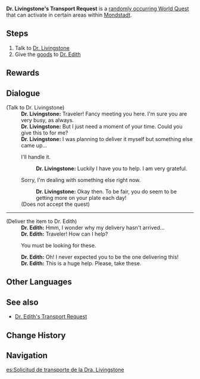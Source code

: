 {{Quest Infobox
|id             = 30023
|type           = Random World
|image          = Random Quest Dr. Livingstone's Transport Request.png
|region         = Mondstadt
|summary        = [[Dr. Livingstone]] asks the Traveler to deliver a package to [[Dr. Edith]].
|startLocation  = [[Cape Oath]], [[Mondstadt]]
|startLocation2 = [[Dadaupa Gorge]], Mondstadt
|startLocation3 = [[Dawn Winery]], Mondstadt
|startLocation4 = [[Galesong Hill]], Mondstadt
|startLocation5 = [[Starfell Valley]], Mondstadt
|startLocation6 = [[Stormbearer Coast]], Mondstadt
|startLocation7 = [[Stormbearer Mountains]], Mondstadt
|startLocation8 = [[Windwail Highland]], Mondstadt
|other          = 
*AR-Dependent Rewards
|characters     = Dr. Edith; Dr. Livingstone; Traveler
}}
'''Dr. Livingstone's Transport Request''' is a [[Random Event|randomly occurring World Quest]] that can activate in certain areas within [[Mondstadt]].

==Steps==
# Talk to [[Dr. Livingstone]]
# Give the [[Bag of Goods|goods]] to [[Dr. Edith]]

==Rewards==
{{Transclude|Random Event|Rewards}}
==Dialogue==
{{Quest Description|Help Dr. Livingstone take something to Dr. Edith.}}
{{Dialogue start}}
;(Talk to Dr. Livingstone)
:'''Dr. Livingstone:''' Traveler! Fancy meeting you here. I'm sure you are very busy, as always.
:'''Dr. Livingstone:''' But I just need a moment of your time. Could you give this to {{Color|buzzword|Dr. Edith}} for me?
:'''Dr. Livingstone:''' I was planning to deliver it myself but something else came up...
:{{DIcon}} I'll handle it.
::'''Dr. Livingstone:''' Luckily I have you to help. I am very grateful.
:{{DIcon}} Sorry, I'm dealing with something else right now.
::'''Dr. Livingstone:''' Okay then. To be fair, you do seem to be getting more on your plate each day!
:;(Does not accept the quest)
----
;(Deliver the item to Dr. Edith)
:'''Dr. Edith:''' Hmm, I wonder why my delivery hasn't arrived...
:'''Dr. Edith:''' Traveler! How can I help?
:{{DIcon}} You must be looking for these.
:'''Dr. Edith:''' Oh! I never expected you to be the one delivering this!
:'''Dr. Edith:''' This is a huge help. Please, take these.
{{Dialogue end}}

==Other Languages==
{{Other Languages
|en      = Dr. Livingstone's Transport Request
|zhs     = 利文斯通博士的货运请求
|zhs_rm  = Lìwénsītōng Bóshì de Huòyùn Qǐngqiú
|zht     = 利文斯通博士的貨運請求
|zht_rm  = Lìwénsītōng Bóshì de Huòyùn Qǐngqiú
|zh_tl   = Dr. Livingstone's Transport Request
|ja      = リヴィングストン博士の運搬依頼
|ja_rm   = Rivingusuton Hakase no Unpan Irai
|ja_tl   = Dr. Livingstone' s Transport Request
|ko      = 리빙스턴 박사의 화물 운송 부탁
|ko_rm   = 
|ko_tl   = 
|es      = Solicitud de transporte de la Dra. Livingstone
|es_tl   = Transport Request from Dr. Livingstone
|fr      = Livraison pour le Dr. Livingstone
|fr_tl   = Delivery for Dr. Livingstone
|ru      = Доставка для доктора Ливингстон
|ru_tl   = Delivery for doctor Livingston
|th      = คำขอให้ช่วยขนสินค้าของ Dr. Livingstone
|th_rm   = 
|th_tl   = 
|vi      = {{tt|Thỉnh cầu|請求}} {{tt|vận chuyển|運轉}} của {{tt|Tiến Sĩ|進士}} Livingstone
|vi_tl   = Dr. Livingstone's Transport Request
|de      = Dr. Livingstones Bitte zum Warentransport
|de_tl   = Dr. Livingstone's Request for the Transportation of Goods
|id      = Kebutuhan Transportasi Dr. Livingstone
|id_tl   = Dr. Livingstone's Transportation Needs
|pt      = Solicitação de Teleporte de Dr. Livingstone
|pt_tl   = 
}}

==See also==
*[[Dr. Edith's Transport Request]]

==Change History==
{{Change History|1.0}}

==Navigation==
{{Quests by Type Navbox|type=Random World Quests}}

[[es:Solicitud de transporte de la Dra. Livingstone]]
